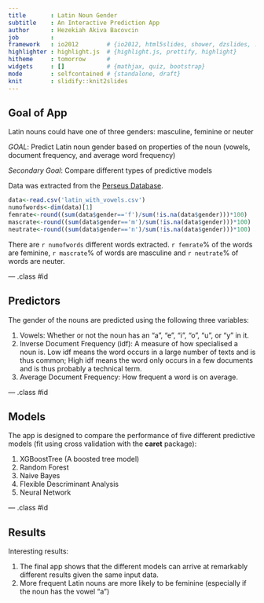 ---
title       : Latin Noun Gender
subtitle    : An Interactive Prediction App
author      : Hezekiah Akiva Bacovcin
job         : 
framework   : io2012        # {io2012, html5slides, shower, dzslides, ...}
highlighter : highlight.js  # {highlight.js, prettify, highlight}
hitheme     : tomorrow      # 
widgets     : []            # {mathjax, quiz, bootstrap}
mode        : selfcontained # {standalone, draft}
knit        : slidify::knit2slides
---

## Goal of App

Latin nouns could have one of three genders: masculine, feminine or neuter

*GOAL*: Predict Latin noun gender based on properties of the noun (vowels, document frequency, and average word frequency)

*Secondary Goal*: Compare different types of predictive models

Data was extracted from the [Perseus Database](perseus.upenn.edu).
```{r load-data-for-calculation}
data<-read.csv('latin_with_vowels.csv')
numofwords<-dim(data)[1]
femrate<-round((sum(data$gender=='f')/sum(!is.na(data$gender)))*100)
mascrate<-round((sum(data$gender=='m')/sum(!is.na(data$gender)))*100)
neutrate<-round((sum(data$gender=='n')/sum(!is.na(data$gender)))*100)
```
There are `r numofwords` different words extracted. `r femrate`% of the words are feminine, `r mascrate`% of words are masculine and `r neutrate`% of words are neuter.

--- .class #id 

## Predictors

The gender of the nouns are predicted using the following three variables:

1. Vowels: Whether or not the noun has an "a", "e", "i", "o", "u", or "y" in it.
2. Inverse Document Frequency (idf): A measure of how specialised a noun is. Low idf means the word occurs in a large number of texts and is thus common; High idf means the word only occurs in a few documents and is thus probably a technical term.
3. Average Document Frequency: How frequent a word is on average.

--- .class #id 

## Models

The app is designed to compare the performance of five different predictive models (fit using cross validation with the **caret** package):

1. XGBoostTree (A boosted tree model)
2. Random Forest
3. Naive Bayes
4. Flexible Descriminant Analysis
5. Neural Network

--- .class #id 

## Results

Interesting results:

1. The final app shows that the different models can arrive at remarkably different results given the same input data.
2. More frequent Latin nouns are more likely to be feminine (especially if the noun has the vowel "a")







